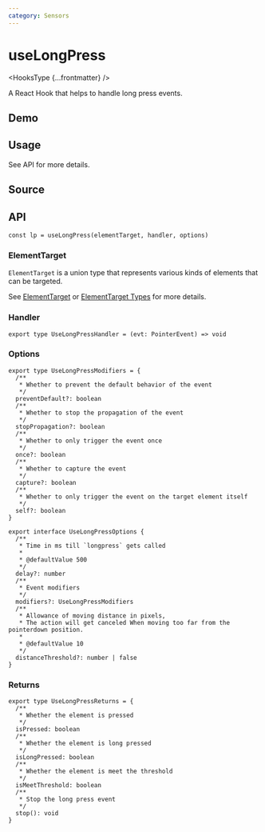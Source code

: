 ```yaml
---
category: Sensors
---
```


# useLongPress


<HooksType {...frontmatter} />

A React Hook that helps to handle long press events.

## Demo


<App />

## Usage

See API for more details.

## Source


<Source />

## API

```tsx
const lp = useLongPress(elementTarget, handler, options)
```

### ElementTarget

`ElementTarget` is a union type that represents various kinds of elements that can be targeted.

See [ElementTarget](/docs/fearetus/element-target) or [ElementTarget Types](/docs/fearetus/element-target#element-target-types) for more details.

### Handler

```tsx
export type UseLongPressHandler = (evt: PointerEvent) => void
```

### Options

```tsx
export type UseLongPressModifiers = {
  /**
   * Whether to prevent the default behavior of the event
   */
  preventDefault?: boolean
  /**
   * Whether to stop the propagation of the event
   */
  stopPropagation?: boolean
  /**
   * Whether to only trigger the event once
   */
  once?: boolean
  /**
   * Whether to capture the event
   */
  capture?: boolean
  /**
   * Whether to only trigger the event on the target element itself
   */
  self?: boolean
}

export interface UseLongPressOptions {
  /**
   * Time in ms till `longpress` gets called
   *
   * @defaultValue 500
   */
  delay?: number
  /**
   * Event modifiers
   */
  modifiers?: UseLongPressModifiers
  /**
   * Allowance of moving distance in pixels,
   * The action will get canceled When moving too far from the pointerdown position.
   *
   * @defaultValue 10
   */
  distanceThreshold?: number | false
}
```

### Returns

```tsx
export type UseLongPressReturns = {
  /**
   * Whether the element is pressed
   */
  isPressed: boolean
  /**
   * Whether the element is long pressed
   */
  isLongPressed: boolean
  /**
   * Whether the element is meet the threshold
   */
  isMeetThreshold: boolean
  /**
   * Stop the long press event
   */
  stop(): void
}
```
